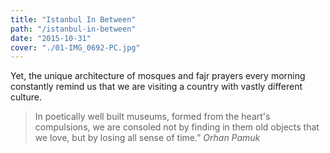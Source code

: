 ```yaml
---
title: "Istanbul In Between"
path: "/istanbul-in-between"
date: "2015-10-31"
cover: "./01-IMG_0692-PC.jpg"
---
```



<MetaBox>
<Data caption="Year" nodata="2015"/>
<Data caption="Country" nodata="Turkey"/>
<Data caption="Camera" nodata="Canon 6D"/>
</MetaBox>

Yet, the unique architecture of mosques and fajr prayers every morning constantly remind us that we are visiting a country with vastly different culture.

> In poetically well built museums, formed from the heart's compulsions, we are consoled not by finding in them old objects that we love, but by losing all sense of time.”
<cite> Orhan Pamuk </cite>

<ZoomImage src={IMG_0692} />

<GridBlock>
<ZoomImage src={IMG_0562} />
<ZoomImage src={IMG_0684} />
</GridBlock>

<ZoomImage src={IMG_1007} />
<ZoomImage src={IMG_0479} />

<GridBlock>
    <ZoomImage src={IMG_0510} />
    <ZoomImage src={IMG_0897} />
</GridBlock>

<ZoomImage src={IMG_0676} />
<ZoomImage src={IMG_1080} />

<GridBlock>
    <ZoomImage src={IMG_0754} />
    <ZoomImage src={IMG_0794} />
</GridBlock>

<ZoomImage src={IMG_0813} />